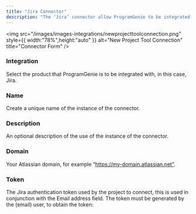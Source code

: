 ```yaml
---
title: "Jira Connector"
description: "The ‘Jira’ connector allow ProgramGenie to be integrated with Jira, a powerful project management and issue-tracking software developed by Atlassian."
---
```


<img
  src="/images/images-integrations/newprojecttoolconnection.png"
  style={{ width:"78%",height:"auto" }}
  alt="New Project Tool Connection"
  title="Connector Form"
/>

### Integration

Select the product that ProgramGenie is to be integrated with, in this case, Jira.

### Name

Create a unique name of the instance of the connector.

### Description

An optional description of the use of the instance of the connector.

### Domain

Your Atlassian domain, for example “https://my-domain.atlassian.net”.

### Token

The Jira authentication token used by the project to connect, this is used in conjunction with the Email address field. The token must be generated by the (email) user, to obtain the token:
